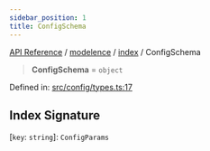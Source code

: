 ```yaml
---
sidebar_position: 1
title: ConfigSchema
---
```


[API Reference](/api-reference/modelence/index/type-aliases/../../../index) / [modelence](/api-reference/modelence/index/type-aliases/../../index) / [index](/api-reference/modelence/index/type-aliases/../index) / ConfigSchema

> **ConfigSchema** = `object`

Defined in: [src/config/types.ts:17](https://github.com/modelence/modelence/blob/6ff5a41600441b13f2799fb428b853edb011dbfb/packages/modelence/src/config/types.ts#L17)

## Index Signature

\[`key`: `string`\]: `ConfigParams`
